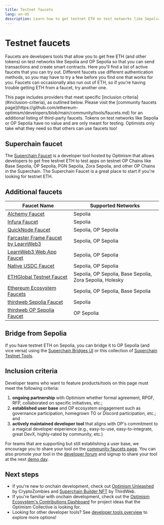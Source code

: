 ```yaml
---
title: Testnet faucets
lang: en-US
description: Learn how to get testnet ETH on test networks like Sepolia and OP Sepolia for development and testing purposes.
---
```



# Testnet faucets

Faucets are developers tools that allow you to get free ETH (and other tokens) on test networks like Sepolia and OP Sepolia so that you can send transactions and create smart contracts.
Here you'll find a list of active faucets that you can try out.
Different faucets use different authentication methods, so you may have to try a few before you find one that works for you.
Faucets can occasionally also run out of ETH, so if you're having trouble getting ETH from a faucet, try another one.

<Callout type="default">
  This page includes providers that meet specific [inclusion criteria](#inclusion-criteria), as outlined below. Please visit the [community faucets page](https://github.com/ethereum-optimism/developers/blob/main/community/tools/faucets.md) for an additional listing of third-party faucets.
</Callout>

<Callout>
  Tokens on test networks like Sepolia or OP Sepolia have no value and are only meant for testing.
  Optimists only take what they need so that others can use faucets too!
</Callout>

## Superchain faucet

The [Superchain Faucet](https://console.optimism.io/faucet?utm_source=docs) is a developer tool hosted by Optimism that allows developers to get free testnet ETH to test apps on testnet OP Chains like Base Sepolia, OP Sepolia, PGN Sepolia, Zora Sepolia, and other OP Chains in the Superchain.
The Superchain Faucet is a great place to start if you're looking for testnet ETH.

## Additional faucets

| Faucet Name                                                                                              | Supported Networks                                       |
| -------------------------------------------------------------------------------------------------------- | -------------------------------------------------------- |
| [Alchemy Faucet](https://sepoliafaucet.com)                                                              | Sepolia                                                  |
| [Infura Faucet](https://www.infura.io/faucet/sepolia)                                                    | Sepolia                                                  |
| [QuickNode Faucet](https://faucet.quicknode.com/optimism/)                                               | Sepolia, OP Sepolia                                      |
| [Farcaster Frame Faucet by LearnWeb3](https://warpcast.com/haardikkk/0x28f4237d)                         | Sepolia, OP Sepolia                                      |
| [LearnWeb3 Web App Faucet](https://learnweb3.io/faucets)                                                 | Sepolia, OP Sepolia                                      |
| [Native USDC Faucet](https://faucet.circle.com/)                                                         | Sepolia, OP Sepolia                                      |
| [ETHGlobal Testnet Faucet](https://ethglobal.com/faucet)                                                 | Sepolia, OP Sepolia, Base Sepolia, Zora Sepolia, Holesky |
| [Ethereum Ecosystem Faucets](https://www.ethereum-ecosystem.com/faucets)                                 | Sepolia, OP Sepolia, Base Sepolia                        |
| [thirdweb Sepolia Faucet](https://thirdweb.com/sepolia?utm_source=opdocs\&utm_medium=docs)               | Sepolia                                                  |
| [thirdweb OP Sepolia Faucet](https://thirdweb.com/op-sepolia-testnet?utm_source=opdocs\&utm_medium=docs) | OP Sepolia                                               |

## Bridge from Sepolia

If you have testnet ETH on Sepolia, you can bridge it to OP Sepolia (and vice versa) using the [Superchain Bridges UI](https://app.optimism.io/bridge) or this collection of [Superchain Testnet Tools](https://www.superchain.tools/).

## Inclusion criteria

Developer teams who want to feature products/tools on this page must meet the following criteria:

1.  **ongoing partnership** with Optimism whether formal agreement, RPGF, RFP, collaborated on specific initiatives, etc.;
2.  **established user base** and OP ecosystem engagement such as governance participation, homegrown TG or Discord participation, etc.; and
3.  **actively maintained developer tool** that aligns with OP's commitment to a magical developer experience (e.g., easy-to-use, easy-to-integrate, great DevX, highly-rated by community, etc.)

For teams that are supporting but still establishing a user base, we encourage you to share your tool on the [community faucets page](https://github.com/ethereum-optimism/developers/blob/main/community/tools/faucets.md).
You can also promote your tool in the [developer forum](https://github.com/ethereum-optimism/developers/discussions/categories/show-and-tell) and signup to share your tool at the next [demo day](https://community.optimism.io/docs/contribute/demo-day/).

## Next steps

*   If you're new to onchain development, check out [Optimism Unleashed](https://cryptozombies.io/en/optimism) by CryptoZombies and [Superchain Builder NFT](https://web.archive.org/web/20231218203510/https://blog.thirdweb.com/guides/optimism-superchain-faucet-nft/) by ThirdWeb.
*   If you're familiar with onchain development, check out the [Optimism Ecosystem's Contributions Dashboard](https://github.com/ethereum-optimism/ecosystem-contributions) for project ideas that the Optimism Collective is looking for.
*   Looking for other developer tools? See [developer tools overview](/app-developers/tools/overview) to explore more options!
